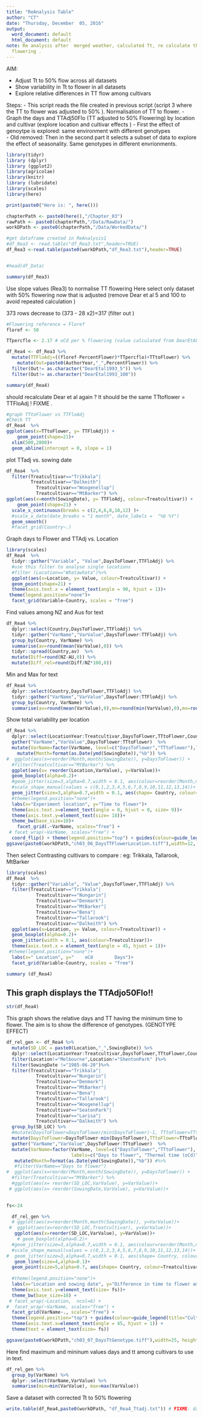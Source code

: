 ```yaml
---
title: "ReAnalysis Table"
author: "CT"
date: "Thursday, December  05, 2016"
output:
  word_document: default
  html_document: default
note: Re analysis after  merged weather, calculated Tt, re calculate the TT for mid
  flowering .
---
```


AIM:

- Adjust Tt to 50% flow across all datasets
- Show variability in Tt to flower in all datasets
- Explore relative differences in TT flow among cultivars

Steps:
- This script reads the file created in previous script (script 3 where the TT to flower was adjusted to 50% ). Normalisation of TT to flower.
- Graph the days and TTAdj50Flo (TT adjusted to 50% Flowering) by location and cultivar (explore location and cultivar effects )
- First the effect of genoytpe is explored: same environment with different genotypes  
- Old removed: Then in the second part it selects a subset of data to explore the effect of seasonality. Same genotypes in different envrionments.

```r
library(tidyr)
library (dplyr)
library (ggplot2)
library(agricolae)
library(knitr)
library (lubridate)
library(scales)
library(here)
```

```r
print(paste0("Here is: ", here()))
```


```r
chapterPath <- paste0(here(),"/Chapter_03") 
rawPath <- paste0(chapterPath,"/Data/RawData/")
workDPath <- paste0(chapterPath,"/Data/WorkedData/")
```



```r

#get dataframe created in ReAnalysis1
#df_Rea3 <- read.table("df_Rea3.txt",header=TRUE)
df_Rea3 <-read.table(paste0(workDPath,"df_Rea3.txt"),header=TRUE)


#head(df_Data)

summary(df_Rea3)

```

Use slope values (Rea3) to normalise TT flowering 
Here select only dataset with 50% flowering now that is adjusted (remove Dear et al 5 and 100 to avoid repeated calculation )

373 rows decrease to (373 - 28 x2)=317 (filter out )

```r
#Flowering reference = Floref
floref <- 50

TTpercflo <- 2.17 # oCd per % flowering (value calculated from DearEtAL1993_Reanalysis3 script 1 oCd /0.45 % flower)

df_Rea4 <- df_Rea3 %>%
  mutate(TTFloAdj=((floref-PercentFlower)*TTpercflo)+TTtoFlower) %>%
    mutate(Out=paste0(AuthorYear,"_",PercentFlower)) %>%
  filter(Out!= as.character("DearEtal1993_5")) %>%
  filter(Out!= as.character("DearEtal1993_100"))

summary(df_Rea4)
```

should recalculate Dear et al again ? It should be the same TTtoflower = TTFloAdj ! FIXME .

```r
#graph TTtoFlower vs TTFloAdj
#Check TT 
df_Rea4  %>% 
ggplot(aes(x=TTtoFlower, y= TTFloAdj)) +
    geom_point(shape=21)+
  xlim(500,2800)+
  geom_abline(intercept = 0, slope = 1)

```


plot TTadj vs. sowing date

```r
df_Rea4  %>% 
  filter(Treatcultivar=="Trikkala"|
         Treatcultivar=="Dalkeith"|
           Treatcultivar=="Woogenellup"| 
           Treatcultivar=="MtBarker") %>%
ggplot(aes(x=month(SowingDate), y= TTFloAdj, colour=Treatcultivar)) +
    geom_point(shape=21) +
  scale_x_continuous(breaks = c(2,4,6,8,10,12) )+
  #scale_x_date(date_breaks = "1 month", date_labels =  "%b %Y") 
  geom_smooth()
  #facet_grid(Country~.)
```


Graph days to Flower and TTAdj vs. Location 


```r
library(scales)
df_Rea4  %>% 
  tidyr::gather("Variable", "Value",DaysToFlower,TTFloAdj) %>%
  #use this filter to analyse single locations
  #filter (Location=="Whatawhata")%>%
  ggplot(aes(x=Location, y= Value, colour=Treatcultivar)) +
  geom_point(shape=21) +
  theme(axis.text.x = element_text(angle = 90, hjust = 1))+
 theme(legend.position="none")+
  facet_grid(Variable~Country, scales = "free")
```

Find values among NZ and Aus for text

```r
df_Rea4 %>%
  dplyr::select(Country,DaysToFlower,TTFloAdj) %>%
  tidyr::gather("VarName","VarValue",DaysToFlower:TTFloAdj) %>%
  group_by(Country, VarName) %>%
  summarise(av=round(mean(VarValue),0)) %>%
  tidyr::spread(Country,av)  %>%
  mutate(Diff=round(NZ-AU,0)) %>%
  mutate(Diff_rel=round(Diff/NZ*100,0))
```
Min and Max for text

```r
df_Rea4 %>%
  dplyr::select(Country,DaysToFlower,TTFloAdj) %>%
  tidyr::gather("VarName","VarValue",DaysToFlower:TTFloAdj) %>%
  group_by(Country, VarName) %>%
  summarise(av=round(mean(VarValue),0),mn=round(min(VarValue),0),mx=round(max(VarValue),0)) 
```

Show total variability per location

```r
df_Rea4 %>%
  dplyr::select(LocationYear:Treatcultivar,DaysToFlower,TTtoFlower,Country) %>%
  gather("VarName","VarValue",DaysToFlower:TTtoFlower)  %>%
  mutate(VarName=factor(VarName, level=c("DaysToFlower","TTtoFlower"),labels=c("Days to flower","Thermal-time to flowering (oCd)"))) %>%
    mutate(Month=format(as.Date(ymd(SowingDate)),"%b")) %>%
#  ggplot(aes(x=reorder(Month,month(SowingDate)), y=DaysToFlower)) +
  #filter(Treatcultivar=="MtBarker") %>%
  ggplot(aes(x= reorder(Location,VarValue), y=VarValue))+
  geom_boxplot(alpha=0.2)+
  #geom_jitter(size=3,alpha=0.7,width = 0.1, aes(colour=reorder(Month,month(SowingDate)),shape=reorder(Month,month(SowingDate))))+
  #scale_shape_manual(values = c(0,1,2,3,4,5,6,7,8,9,10,11,12,13,14))+
  geom_jitter(size=3,alpha=0.7,width = 0.1, aes(shape= Country, colour=reorder(Month,month(SowingDate))))+
  #theme(legend.position="none")+
  labs(x="Experiment location", y="Time to flower")+
  theme(axis.text.x=element_text(angle = 0, hjust = 0, size= 9))+
  theme(axis.text.y=element_text(size= 18))+
  theme_bw(base_size=18)+
    facet_grid(.~VarName, scales="free") +
 # facet_wrap(~VarName, scales="free") +
  coord_flip() + theme(legend.position="top") + guides(colour=guide_legend(title="Sowing month"))
ggsave(paste0(workDPath,"ch03_06_DaysTTFlowerLocation.tiff"),width=12, height=6, dpi=300)

```

Then select Contrasting cultivars to compare : eg: Trikkala, Tallarook, MtBarker

```r

library(scales)
df_Rea4  %>% 
  tidyr::gather("Variable", "Value",DaysToFlower,TTFloAdj) %>%
  filter(Treatcultivar=="Trikkala"| 
           Treatcultivar=="Nungarin"|
           Treatcultivar=="Denmark"|
           Treatcultivar=="MtBarker"|
           Treatcultivar=="Bena"|
           Treatcultivar=="Tallarook"|
           Treatcultivar=="Dalkeith") %>%
  ggplot(aes(x=Location, y= Value, colour=Treatcultivar)) +
  geom_boxplot(alpha=0.2)+
  geom_jitter(width = 0.1, aes(colour=Treatcultivar))+
  theme(axis.text.x = element_text(angle = 45, hjust = 1))+
 #theme(legend.position="none")+
  labs(x=" Location", y="    oCd        Days")+
  facet_grid(Variable~Country, scales = "free")

summary (df_Rea4)

```

## This graph displays the TTAdjo50Flo!! 

```r
str(df_Rea4)
```

This graph shows the relative days and TT having the minimum time to flower. The aim is to show the difference of genotypes. (GENOTYPE EFFECT)

```r
df_rel_gen <- df_Rea4 %>%
  mutate(SD_LOC = paste0(Location,"_",SowingDate)) %>%
  dplyr::select(LocationYear:Treatcultivar,DaysToFlower,TTtoFlower,Country,SD_LOC) %>%
  filter(Location!="Melbourne",Location!="ShentonPark" )%>%
  filter(SowingDate !="1985-06-20")%>%
  filter(Treatcultivar=="Trikkala"| 
           Treatcultivar=="Nungarin"|
           Treatcultivar=="Denmark"|
           Treatcultivar=="MtBarker"|
           Treatcultivar=="Bena"|
           Treatcultivar=="Tallarook"|
           Treatcultivar=="Woogenellup"|
           Treatcultivar=="SeatonPark"|
           Treatcultivar=="Larisa"|
           Treatcultivar=="Dalkeith") %>%
  group_by(SD_LOC) %>%
  #mutate(DaysToFlower=DaysToFlower/min(DaysToFlower)-1, TTtoFlower=TTtoFlower/min(TTtoFlower)-1) %>% # UNFINISHED! 
  mutate(DaysToFlower=DaysToFlower-min(DaysToFlower),TTtoFlower=TTtoFlower-min(TTtoFlower)) %>% # UNFINISHED! 
  gather("VarName","VarValue",DaysToFlower:TTtoFlower)  %>%
  mutate(VarName=factor(VarName, level=c("DaysToFlower","TTtoFlower"),
                        labels=c("Days to flower", "Thermal time (oCd)"))) %>%
   mutate(Month=format(as.Date(ymd(SowingDate)),"%b")) #%>%
   #filter(VarName=="Days to flower")
#  ggplot(aes(x=reorder(Month,month(SowingDate)), y=DaysToFlower)) +
  #filter(Treatcultivar=="MtBarker") %>%
  #ggplot(aes(x= reorder(SD_LOC,VarValue), y=VarValue))+
 # ggplot(aes(x= reorder(SowingDate,VarValue), y=VarValue))+
  

```

```r
fs<-24

  df_rel_gen %>%
  # ggplot(aes(x=reorder(Month,month(SowingDate)), y=VarValue))+
 #  ggplot(aes(x=reorder(SD_LOC,Treatcultivar), y=VarValue))+
   ggplot(aes(x=reorder(SD_LOC,VarValue), y=VarValue))+
    # geom_boxplot(alpha=0.2)+
  #geom_jitter(size=3,alpha=0.7,width = 0.1, aes(colour=reorder(Month,month(SowingDate)),shape=reorder(Month,month(SowingDate))))+
  #scale_shape_manual(values = c(0,1,2,3,4,5,6,7,8,9,10,11,12,13,14))+
#  geom_jitter(size=3,alpha=0.7,width = 0.1, aes(shape= Country, colour=Treatcultivar))+
   geom_line(size=4,alpha=0.1)+  
  geom_point(size=5,alpha=0.7, aes(shape= Country, colour=Treatcultivar))+
   
  #theme(legend.position="none")+
  labs(x="Location and sowing date", y="Difference in time to flower among cultivars")+
  theme(axis.text.y=element_text(size= fs))+
  theme_bw(base_size=18) +
 # facet_wrap(~Location,  ncol=6) +
#  facet_wrap(~VarName, scales="free") +
  facet_grid(VarName~., scales="free") +
  theme(legend.position="top") + guides(colour=guide_legend(title="Cultivar ")) +
  theme(axis.text.x=element_text(angle = 45, hjust = 1)) +
  theme(text = element_text(size= fs))

ggsave(paste0(workDPath,"ch03_07_DaysTtGenotype.tiff"),width=25, height=12, dpi=300)
```

Here find maximum and mininum values days and tt among cultivars to use in text.

```r
df_rel_gen %>%
  group_by(VarName) %>%
  dplyr::select(VarName,VarValue) %>%
  summarise(min=min(VarValue), max=max(VarValue))
```




Save a dataset with corrected Tt to 50% flowering

```r
write.table(df_Rea4,paste0(workDPath, "df_Rea4_Ttadj.txt")) # FIXME: data need to be saved with clear/EXPLANATORY NAME .... NOT only a NUMBER!!!!!!!
```

